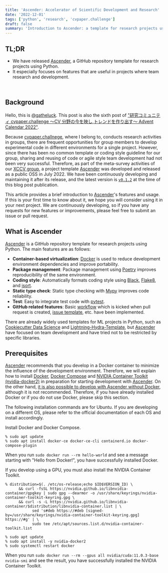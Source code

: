 ```yaml
---
title: 'Ascender: Accelerator of Scientific Development and Research'
date: '2022-12-01'
tags: ['python', 'research', 'cvpaper.challenge']
draft: false
summary: 'Introduction to Ascender: a template for research projects using Python.'
---
```


## TL;DR

- We have released [Ascender](https://github.com/cvpaperchallenge/Ascender), a GitHub repository template for research projects using Python.
- It especially focuses on features that are useful in projects where team research and development.

<br />
<TOCInline toc={props.toc} exclude="TL;DR" asDisclosure />

## Background

Hello, this is [@gatheluck](https://twitter.com/gatheluck).
This post is also the sixth post of ["研究コミュニティ cvpaper.challenge 〜CV 分野の今を映し,トレンドを作り出す〜 Advent Calendar 2022"](https://adventar.org/calendars/8089).

Because [cvpaper.challnege](http://xpaperchallenge.org/cv/), where I belong to, conducts research activities in groups,
there are frequent opportunities for group members to develop experimental code in different environments for a single project.
However, since there has been no common template or coding style guideline for our group,
sharing and reusing of code or agile style team development had not been very successful.
Therefore, as part of the meta-survey activities of our [XCCV group](http://xpaperchallenge.org/cv/xccv),
a project template [Ascender](https://github.com/cvpaperchallenge/Ascender) was developed and released as a public OSS in July 2022.
We have been continuously developing and maintaining it after its release,
and the latest version is [`v0.1.2`](https://github.com/cvpaperchallenge/Ascender/releases/tag/v0.1.2) at the time of this blog post publication.

This article provides a brief introduction to [Ascender](https://github.com/cvpaperchallenge/Ascender)'s features and usage.
If this is your first time to know about it, we hope you will consider using it in your next project.
We are continuously developing, so if you have any requests for new features or improvements, please feel free to submit an issue or pull request.

## What is Ascender

[Ascender](https://github.com/cvpaperchallenge/Ascender) is a GitHub repository template for research projects using Python.
The main features are as follows:

- **Container-based virtualization**: [Docker](https://www.docker.com/) is used to reduce development environment dependencies and improve portability.
- **Package management**: Package management using [Poetry](https://github.com/python-poetry/poetry) improves reproducibility of the same environment.
- **Coding style**: Automatically formats coding style using [Black](https://github.com/psf/black), [Flake8](https://github.com/pycqa/flake8),
  and [isort](https://github.com/PyCQA/isort).
- **Static type check**: Static type checking with [Mypy](https://github.com/python/mypy) improves code reliability.
- **Test**: Easy to integrate test code with [pytest](https://github.com/pytest-dev/pytest).
- **GitHub related features**: Basic [workflow](https://docs.github.com/en/actions/using-workflows/about-workflows)
  which is kicked when pull request is created, [issue template](https://docs.github.com/en/communities/using-templates-to-encourage-useful-issues-and-pull-requests/about-issue-and-pull-request-templates),
  etc. have been implemented.

There are already widely used templates for ML projects in Python,
such as [Cookiecutter Data Science](https://github.com/drivendata/cookiecutter-data-science)
and [Lightning-Hydra-Template](https://github.com/ashleve/lightning-hydra-template),
but [Ascender](https://github.com/cvpaperchallenge/Ascender) have focused on team development and have tried not to be restricted by specific libraries.

## Prerequisites

[Ascender](https://github.com/cvpaperchallenge/Ascender) recommends that you develop in a Docker container to minimize the influence of the development environment.
Therefore, we will explain how to install [Docker](https://www.docker.com/),
[Docker Compose](https://github.com/docker/compose) and [NVIDIA Container Toolkit (nvidia-docker2)](https://github.com/NVIDIA/nvidia-docker) in preparation for starting development with [Ascender](https://github.com/cvpaperchallenge/Ascender).
On the other hand, [it is also possible to develop with Ascender without Docker](https://github.com/cvpaperchallenge/Ascender#use-ascender-without-docker),
although it is not recommended. Therefore, if you have already installed Docker or if you do not use Docker, please skip this section.

The following installation commands are for Ubuntu. If you are developing on a different OS, please refer to the official documentation of each OS and install accordingly.

Install Docker and Docker Compose.

```shell
% sudo apt update
% sudo apt install docker-ce docker-ce-cli containerd.io docker-compose-plugin
```

When you run `sudo docker run --rm hello-world` and see a message starting with "Hello from Docker!", you have successfully installed Docker.

If you develop using a GPU, you must also install the NVIDIA Container Toolkit.

```shell
% distribution=$(. /etc/os-release;echo $ID$VERSION_ID) \
      && curl -fsSL https://nvidia.github.io/libnvidia-container/gpgkey | sudo gpg --dearmor -o /usr/share/keyrings/nvidia-container-toolkit-keyring.gpg \
      && curl -s -L https://nvidia.github.io/libnvidia-container/$distribution/libnvidia-container.list | \
            sed 's#deb https://#deb [signed-by=/usr/share/keyrings/nvidia-container-toolkit-keyring.gpg] https://#g' | \
            sudo tee /etc/apt/sources.list.d/nvidia-container-toolkit.list

% sudo apt update
% sudo apt install -y nvidia-docker2
% sudo systemctl restart docker
```

When you run `sudo docker run --rm --gpus all nvidia/cuda:11.0.3-base nvidia-smi` and see the result, you have successfully installed the NVIDIA Container Toolkit.
